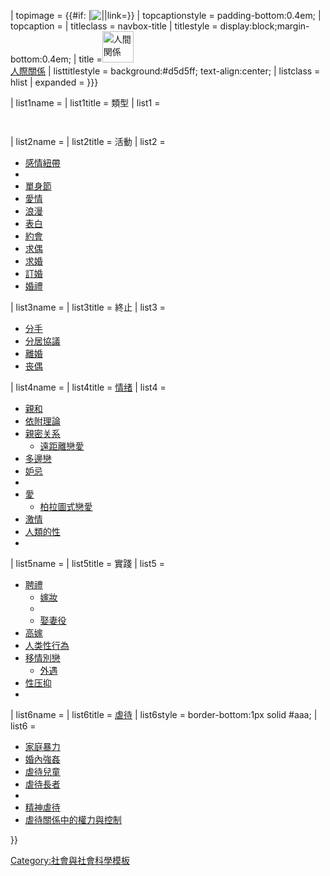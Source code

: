 {{Sidebar with collapsible lists
| name = 親近關係
| cellpadding = 0
| bodystyle = {{#switch:{{{1|}}}|embedded|child=border:none;font-size:100%;}}
| topimage = {{#if:{{{image|}}} |[[File:{{{image}}}|{{{imagesize|220px}}}|{{{imagealt|}}}|link={{{imagelink|}}}]]}}
| topcaptionstyle = padding-bottom:0.4em;
| topcaption = {{{caption|}}}
| titleclass = navbox-title
| titlestyle = display:block;margin-bottom:0.4em;
| title =[[File:People together.svg|50px|人間関係]]<br/> [[人際關係]]
| listtitlestyle = background:#d5d5ff;<!--(to complement titleclass)-->text-align:center;
| listclass = hlist
| expanded = {{{expanded|{{{1|}}}}}}

<!--------------------------------------------------------->

| list1name  = 
| list1title = 類型
| list1 = 
   {{Sidebar| name = 親近關係 |bodystyle={{subsidebar bodystyle}} |navbar=off
    | headingstyle = background:#e6e6ff;<!--(as above)-->font-style:italic;font-weight:normal;
    | contentstyle = padding-top:0.2em;<!--(otherwise too close to headings)-->

    | heading1style = display:block;margin-top:0.25em;
    | heading1 = [[遺傳系譜學]]
    | content1 =
* [[家族]]
* [[家庭]]
<!--
* [[親屬]]
* [[親本]]
** [[母親]] / [[父親]]
 --->
* [[兄弟姊妹]]
* [[堂表親]]
** [[堂親]]
** [[表親]]

   | heading2 = [[婚姻]]
   | content2 = {{startflatlist}}
<!--(One spouse:)-->
* [[夫妻]]
** [[妻子]]
** [[丈夫]]
* [[夫夫]]
{{endflatlist}}
<!--(More than one spouse:)-->
{{startflatlist}}
* [[多配偶制]]
** [[一妻多夫制]]
** [[一夫多妻制]]
{{endflatlist}}

   | heading3 = 伙伴{{int:dot-separator}}伴侶
   | content3 =
      {{Sidebar| name = 親近關係 |bodystyle={{subsidebar bodystyle}};margin-bottom:0; |navbar=off
       | headingstyle = background:none;font-style:italic;font-weight:normal;
       | contentclass = hlist
       | content1 =
* [[友情]]
** -{zh-cn:[[闺密]];zh-hk:[[閨密]];zh-tw:[[姊妹淘]];}-
** [[兄弟情]]
** [[浪漫友情]]
* [[愛人]]
* [[女朋友]]
* [[男朋友]]
* [[同居]]
* [[性伙伴]]

       | heading2style = display:block;margin-left:1.0em;margin-right:1.0em;border-bottom:1px solid #bbb;
       | heading2 = [[性伴侶]]
       | content2style = padding-top:0.15em;<!--(as above)--> padding-bottom:0;<!--(otherwise relatively large gap before Activities section)-->
       | content2 = {{startflatlist}}
* [[乱婚]]
* [[單配偶制]]
* {{tsl|en|Non-monogamy|非單配偶制}}
* [[灵魂伴侣]]
* [[第三者 (愛情)|第三者]]
* [[开放式關係]]
* [[多邊戀]]
{{endflatlist}}
<!--(Other/historical:)-->
{{startflatlist}}
* [[妾]]
* [[情婦]]
* [[情夫]]
* [[交際花]]
{{endflatlist}}
   }} }}

<!--------------------------------------------------------->

| list2name  = 
| list2title = 活動
| list2 = 
* [[感情紐帶]]
* {{tsl|en|Meet market|求偶活動}}
* [[單身節]]
* [[愛情]]
* [[浪漫]]
* [[表白]]
* [[約會]]
* [[求偶]]
* [[求婚]]
* [[訂婚]]
* [[婚禮]]

<!--------------------------------------------------------->

| list3name  = 
| list3title = 終止
| list3 = 
* [[分手]]
* [[分居協議]]
* [[離婚]]
* [[丧偶]]

<!--------------------------------------------------------->

| list4name  = 
| list4title = [[情绪]]
| list4 = 
* [[親和]]
* [[依附理論]]
* [[親密关系]]
** [[遠距離戀愛]]
* [[多邊戀]]
* [[妒忌]]
* {{tsl|en|Limerence|迷恋 (情緒)|迷戀}}
* [[愛]]
** [[柏拉圖式戀愛]]
* [[激情]] 
* [[人類的性]]
* {{tsl|en|Unconditional love|無條件之愛}}

<!--------------------------------------------------------->

| list5name  = 
| list5title = 實踐
| list5 = 
* [[聘禮]]
** [[嫁妝]]
** {{tsl|en|Dower|娶妻贈禮}}
** [[娶妻役]]
* [[高嫁]]
* [[人类性行為]]
* [[移情別戀]]
** [[外遇]]
* [[性压抑]]
* {{tsl|en|Relational transgression|親倫違俗}}

<!--------------------------------------------------------->

| list6name  = 
| list6title = [[虐待]]
| list6style = border-bottom:1px solid #aaa;
| list6 = 
* [[家庭暴力]]
*[[婚內強姦]]
* [[虐待兒童]]
* [[虐待長者]]
* {{link-en|約會暴力|Dating abuse}}
* [[精神虐待]]
* [[虐待關係中的權力與控制]]
}}<noinclude>{{Documentation}}
[[Category:社會與社會科學模板]]
</noinclude>